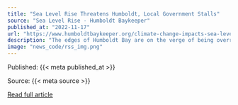 ```yaml
---
title: "Sea Level Rise Threatens Humboldt, Local Government Stalls"
source: "Sea Level Rise - Humboldt Baykeeper"
published_at: "2022-11-17"
url: "https://www.humboldtbaykeeper.org/climate-change-impacts-sea-level-rise/1632-sea-level-rise-threatens-humboldt-local-government-stalls-2"
description: "The edges of Humboldt Bay are on the verge of being overrun by the sea. It laps at the boundaries of Highway 101, surrounds the Arcata Marsh, and sneaks around the corners of low-lying industrial areas in Eureka.&nbsp;SINKING SHORELINEHumboldt’s location at the end of the Cascadia Subduction Zone makes the area more vulnerable to sea level rise than any other location on the California coast. Due to its position in a very active tectonic area and the specific activity of the surrounding plates, the Humboldt County region is steadily sinking, or subsiding.&nbsp;The Humboldt Bay Vertical Reference System Working Group is a research group focused on identifying geology’s role in Humboldt Bay sea level rise. In a 2017 report, they found that land subsidence contributes to sea level rise 2 to 3 times more in Humboldt County than anywhere else in California. Of the 18 inch rise in sea levels that has occurred locally in the past century, an estimated 50% is due to tectonic subsidence.“The ocean isn’t rising any faster off of our coast than it is down in San Francisco, but we have subsidence that the rest of California doesn’t have,” said environmental planning consultant Aldaron Laird.&nbsp;"
image: "news_code/rss_img.png"
---
```



  Published: {{< meta published_at >}}
  

  Source: {{< meta source >}}
  

  [Read full article]({{< meta url >}})
  

